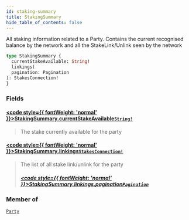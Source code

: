 ```yaml
---
id: staking-summary
title: StakingSummary
hide_table_of_contents: false
---
```








All staking information related to a Party.
Contains the current recognised balance by the network and
all the StakeLink/Unlink seen by the network

```graphql
type StakingSummary {
  currentStakeAvailable: String!
  linkings(
  pagination: Pagination
): StakesConnection!
}
```


### Fields

#### [<code style={{ fontWeight: 'normal' }}>StakingSummary.<b>currentStakeAvailable</b></code>](#)<Bullet />[`String!`](/mainnet/api/graphql/scalars/string) <Badge class="secondary" text="non-null"/> <Badge class="secondary" text="scalar"/>
> The stake currently available for the party
> 

#### [<code style={{ fontWeight: 'normal' }}>StakingSummary.<b>linkings</b></code>](#)<Bullet />[`StakesConnection!`](/mainnet/api/graphql/objects/stakes-connection) <Badge class="secondary" text="non-null"/> <Badge class="secondary" text="object"/>
> The list of all stake link/unlink for the party
> ##### [<code style={{ fontWeight: 'normal' }}>StakingSummary.linkings.<b>pagination</b></code>](#)<Bullet />[`Pagination`](/mainnet/api/graphql/inputs/pagination) <Badge class="secondary" text="input"/>
> 
> 



### Member of

[`Party`](/mainnet/api/graphql/objects/party)  <Badge class="secondary" text="object"/>



